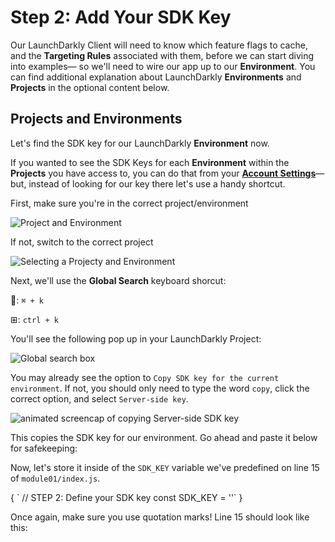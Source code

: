 
# Step 2: Add Your SDK Key

Our LaunchDarkly Client will need to know which feature flags to cache, and the **Targeting Rules** associated with them, before we can start diving into examples— so we'll need to wire our app up to our **Environment**. You can find additional explanation about LaunchDarkly **Environments** and **Projects** in the optional content below.

<OptionalContent> <h2> Projects and Environments </h2> </OptionalContent>

Let's find the SDK key for our LaunchDarkly **Environment** now. 

If you wanted to see the SDK Keys for each **Environment** within the **Projects** you have access to, you can do that from your **[Account Settings](https://app.launchdarkly.com/settings/projects)**— but, instead of looking for our key there let's use a handy shortcut.

First, make sure you're in the correct project/environment

![Project and Environment](/images/proj-and-env.png)

If not, switch to the correct project

![Selecting a Projecty and Environment](/images/selecting-project.gif)

Next, we'll use the **Global Search** keyboard shorcut: 

: `⌘ + k`

⊞: `ctrl + k` 

You'll see the following pop up in your LaunchDarkly Project:

![Global search box](/images/global-search-box.png)

You may already see the option to `Copy SDK key for the current environment`. If not, you should only need to type the word `copy`, click the correct option, and select `Server-side key`.

![animated screencap of copying Server-side SDK key](/images/copy-sdk-key.gif)

This copies the SDK key for our environment. Go ahead and paste it below for safekeeping:

<SdkKeyInput />

Now, let's store it inside of the `SDK_KEY` variable we've predefined on line 15 of `module01/index.js`.

<SyntaxHighlighter showLineNumbers="true" startingLineNumber={14} language="javascript" style={docco}>
{
`  // STEP 2: Define your SDK key
  const SDK_KEY = ''`
}
</SyntaxHighlighter>


Once again, make sure you use quotation marks! Line 15 should look like this:

<DynamicCode />